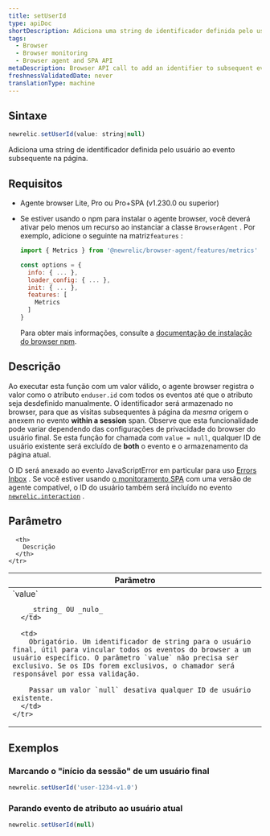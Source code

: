 ```yaml
---
title: setUserId
type: apiDoc
shortDescription: Adiciona uma string de identificador definida pelo usuário ao evento subsequente na página.
tags:
  - Browser
  - Browser monitoring
  - Browser agent and SPA API
metaDescription: Browser API call to add an identifier to subsequent events on the page.
freshnessValidatedDate: never
translationType: machine
---
```


## Sintaxe

```js
newrelic.setUserId(value: string|null)
```

Adiciona uma string de identificador definida pelo usuário ao evento subsequente na página.

## Requisitos

* Agente browser Lite, Pro ou Pro+SPA (v1.230.0 ou superior)

* Se estiver usando o npm para instalar o agente browser, você deverá ativar pelo menos um recurso ao instanciar a classe `BrowserAgent` . Por exemplo, adicione o seguinte na matriz`features` :

  ```js
  import { Metrics } from '@newrelic/browser-agent/features/metrics'

  const options = {
    info: { ... },
    loader_config: { ... },
    init: { ... },
    features: [
      Metrics
    ]
  }
  ```

  Para obter mais informações, consulte a [documentação de instalação do browser npm](https://www.npmjs.com/package/@newrelic/browser-agent#new-relic-browser-agent).

## Descrição

Ao executar esta função com um valor válido, o agente browser registra o valor como o atributo `enduser.id` com todos os eventos até que o atributo seja desdefinido manualmente. O identificador será armazenado no browser, para que as visitas subsequentes à página da _mesma_ origem o anexem no evento <DNT>**within a session**</DNT> span. Observe que esta funcionalidade pode variar dependendo das configurações de privacidade do browser do usuário final. Se esta função for chamada com `value = null`, qualquer ID de usuário existente será excluído de <DNT>**both**</DNT> o evento e o armazenamento da página atual.

O ID será anexado ao evento JavaScriptError em particular para uso [Errors Inbox](/docs/errors-inbox/errors-inbox/) . Se você estiver usando [o monitoramento SPA](/docs/browser/single-page-app-monitoring/get-started/welcome-single-page-app-monitoring) com uma versão de agente compatível, o ID do usuário também será incluído no evento [`newrelic.interaction`](/docs/browser/new-relic-browser/browser-agent-apis/browser-spa-api-newrelicinteraction) .

## Parâmetro

<table>
  <thead>
    <tr>
      <th width="25%">
        Parâmetro
      </th>

      <th>
        Descrição
      </th>
    </tr>
  </thead>

  <tbody>
    <tr>
      <td>
        `value`

        _string_ OU _nulo_
      </td>

      <td>
        Obrigatório. Um identificador de string para o usuário final, útil para vincular todos os eventos do browser a um usuário específico. O parâmetro `value` não precisa ser exclusivo. Se os IDs forem exclusivos, o chamador será responsável por essa validação.

        Passar um valor `null` desativa qualquer ID de usuário existente.
      </td>
    </tr>
  </tbody>
</table>

## Exemplos

### Marcando o "início da sessão" de um usuário final

```js
newrelic.setUserId('user-1234-v1.0')
```

### Parando evento de atributo ao usuário atual

```js
newrelic.setUserId(null)
```
